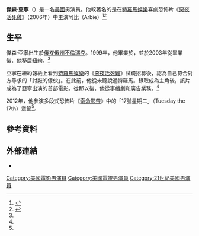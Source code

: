 {{noteTA
|G1=Movie
|G2=Tv
|G3=Show
}}
{{Infobox entertainer
| type         = 男演員
| name         = 傑森·亞寧
| foreignname  = Jason Yachanin
| image        = 
| caption      = 
| birth_name   = 
| birth_date   = 
| birth_place  = 美國[[俄亥俄州|俄亥俄州]][[不倫瑞克_(俄亥俄州)|不倫瑞克]]
| occupation   = 演員
| years_active = 2006年至今
| parents      = 
| relatives    = 
}}
'''傑森·亞寧'''（{{lang-en|Jason Yachanin}}）是一名[[美國|美國]]男演員。他較著名的是在[[特羅馬娛樂|特羅馬娛樂]]喜劇恐怖片《[[惡夜活死雞|惡夜活死雞]]》（2006年）中主演阿比（Arbie）<ref name="Cleveland(2008-09-24)">{{cite news|url=http://www.cleveland.com/movies/index.ssf/2008/09/brunswick_high_grad_stars_in_p.html|title=Brunswick High grad Jason Yachanin stars in 'Poultrygeist: Night of the Chicken Dead'|last=Washington|first=Julie|work=[[誠懇家日報|The Plain Dealer]]|date=2008-09-24|accessdate=2021-01-03|archive-date=2021-01-03|archive-url=https://web.archive.org/web/20210103105800/https://www.cleveland.com/movies/2008/09/brunswick_high_grad_stars_in_p.html|dead-url=no}}</ref><ref name="BFI">{{cite web|url=https://www2.bfi.org.uk/films-tv-people/4ce2bdb0785f7|title=Jason Yachanin|work=[[英國電影協會|BFI]]|accessdate=2021-01-03|archive-date=2021-01-03|archive-url=https://web.archive.org/web/20210103105805/https://www2.bfi.org.uk/films-tv-people/4ce2bdb0785f7|dead-url=no}}</ref>

== 生平 ==
傑森·亞寧出生於[[俄亥俄州|俄亥俄州]][[不倫瑞克_(俄亥俄州)|不倫瑞克]]。1999年，他畢業於{{le|不倫瑞克高中 (俄亥俄州)|Brunswick High School (Ohio)|不倫瑞克高中}}，並於2003年從{{le|鮑德溫華萊士學院|Baldwin Wallace University}}畢業後，他移居紐約。<ref name="Cleveland(2008-09-24)" />

亞寧在紐約報紙上看到[[特羅馬娛樂|特羅馬娛樂]]的《[[惡夜活死雞|惡夜活死雞]]》試鏡招募後，認為自己符合對方尋求的「討厭的傢伙」。在此前，他從未聽說過特羅馬。錄取成為主角後，該片成為了亞寧出演的首部電影。從那以後，他從事戲劇和廣告業務。<ref name="Cleveland(2008-09-24)" />

2012年，他參演多段式恐怖片《[[索命影帶|索命影帶]]》中的「17號星期二」（Tuesday the 17th）章節<ref name="BFI" />。

== 參考資料 ==
{{Reflist|30em}}

== 外部連結 ==
* {{IMDb name |1966818}}

{{Authority control}}

{{DEFAULTSORT:Yachanin, Jason}}
[[Category:美國電影男演員|Category:美國電影男演員]]
[[Category:美國電視男演員|Category:美國電視男演員]]
[[Category:21世紀美國男演員|Category:21世紀美國男演員]]